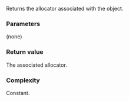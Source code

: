 {{cpp/regex/match_results/title|get_allocator}}
{{cpp/regex/match_results/navbar}}
{{ddcl|since=c++11|
allocator_type get_allocator() const;
}}

Returns the allocator associated with the object.

===Parameters===
(none)

===Return value===
The associated allocator.

===Complexity===
Constant.

{{langlinks|de|es|fr|it|ja|pt|ru|zh}}
